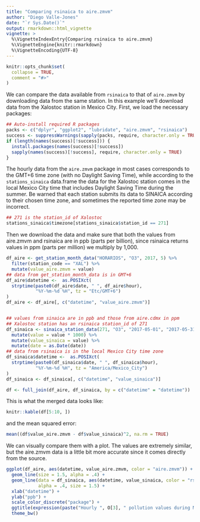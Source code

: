 ```yaml
---
title: "Comparing rsinaica to aire.zmvm"
author: "Diego Valle-Jones"
date: "`r Sys.Date()`"
output: rmarkdown::html_vignette
vignette: >
  %\VignetteIndexEntry{Comparing rsinaica to aire.zmvm}
  %\VignetteEngine{knitr::rmarkdown}
  %\VignetteEncoding{UTF-8}
---
```


```r
knitr::opts_chunk$set(
  collapse = TRUE,
  comment = "#>"
)
```

We can compare the data available from `rsinaica` to that of `aire.zmvm` by downloading data from the same station. In this example we'll download data from the Xalostoc station in Mexico City. First, we load the necessary packages:

```r
## Auto-install required R packages
packs <- c("dplyr", "ggplot2", "lubridate", "aire.zmvm", "rsinaica")
success <- suppressWarnings(sapply(packs, require, character.only = TRUE))
if (length(names(success)[!success])) {
  install.packages(names(success)[!success])
  sapply(names(success)[!success], require, character.only = TRUE)
}
```

The hourly data from the `aire.zmvm` package in most cases corresponds to the GMT+6 time zone (with no Daylight Saving Time), while according to the `stations_sinaica` data.frame the data for the Xalostoc station comes in the local Mexico City time that includes Daylight Saving Time during the summer. Be warned that each station submits its data to SINAICA according to their chosen time zone, and sometimes the reported time zone may be incorrect.

```r
## 271 is the station_id of Xalostoc
stations_sinaica$timezone[stations_sinaica$station_id == 271]
```

Then we download the data and make sure that both the values from aire.zmvm and rsinaica are in ppb
(parts per billion), since rsinaica returns values in ppm (parts per million) we multiply by 1,000.

```r
df_aire <- get_station_month_data("HORARIOS", "O3", 2017, 5) %>%
  filter(station_code == "XAL") %>%
  mutate(value_aire.zmvm = value)
## data from get_station_month_data is in GMT+6
df_aire$datetime <-  as.POSIXct(
  strptime(paste0(df_aire$date, " ", df_aire$hour),
           "%Y-%m-%d %H", tz = "Etc/GMT+6")
)
df_aire <- df_aire[, c("datetime", "value_aire.zmvm")]


## values from sinaica are in ppb and those from aire.cdmx in ppm
## Xalostoc station has an rsinaica station_id of 271
df_sinaica <- sinaica_station_data(271, "O3", "2017-05-01", "2017-05-31") %>%
  mutate(value = value * 1000) %>%
  mutate(value_sinaica = value) %>%
  mutate(date = as.Date(date))
## data from rsinaica is in the local Mexico City time zone
df_sinaica$datetime <-  as.POSIXct(
  strptime(paste0(df_sinaica$date, " ", df_sinaica$hour),
           "%Y-%m-%d %H", tz = "America/Mexico_City")
)
df_sinaica <- df_sinaica[, c("datetime", "value_sinaica")]

df <- full_join(df_aire, df_sinaica, by = c("datetime" = "datetime"))
```

This is what the merged data looks like:

```r
knitr::kable(df[5:10, ])
```

and the mean squared error:

```r
mean((df$value_aire.zmvm - df$value_sinaica)^2, na.rm = TRUE)
```



We can visually compare them with a plot. The values are extremely similar, but the aire.zmvm data is a little bit more accurate since it comes directly from the source.

```r
ggplot(df_aire, aes(datetime, value_aire.zmvm, color = "aire.zmvm")) +
  geom_line(size = 1.5, alpha = .4) +
  geom_line(data = df_sinaica, aes(datetime, value_sinaica, color = "rsinaica"),
            alpha = .4, size = 1.5) +
  xlab("datetime") +
  ylab("ppb") +
  scale_color_discrete("package") +
  ggtitle(expression(paste("Hourly ", O[3], " pollution values during March"))) +
  theme_bw()
```

